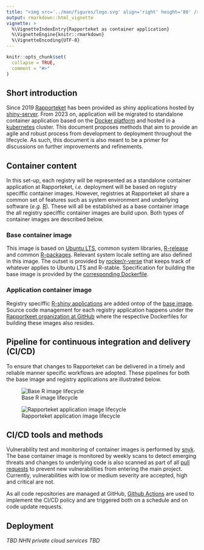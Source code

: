 ```yaml
---
title: "<img src='../man/figures/logo.svg' align='right' height='80' /> Rapporteket as container application"
output: rmarkdown::html_vignette
vignette: >
  %\VignetteIndexEntry{Rapporteket as container application}
  %\VignetteEngine{knitr::rmarkdown}
  %\VignetteEncoding{UTF-8}
---
```


```r
knitr::opts_chunk$set(
  collapse = TRUE,
  comment = "#>"
)
```

## Short introduction
Since 2019 [Rapporteket](https://rapporteket.github.io/rapporteket/) has been provided as shiny applications hosted by [shiny-server](https://www.rstudio.com/products/shiny/shiny-server/). From 2023 on, application will be migrated to standalone container application based on the [Docker platform](https://www.docker.com/) and hosted in a [kubernetes](https://kubernetes.io/) cluster. This document proposes methods that aim to provide an agile and robust process from development to deployment throughout the lifecycle. As such, this document is also meant to be a primer for discussions on further improvements and refinements.

## Container content
In this set-up, each registry will be represented as a standalone container application at Rapporteket, _i.e._ deployment will be based on registry speciffic container images. However, registries at Rapporteket all share a common set of features such as system environment and underlying software (_e.g._ [R](https://cran.r-project.org/)). These will all be established as a base container image the all registry speciffic container images are build upon. Both types of container images are described below. 

### Base container image
This image is based on [Ubuntu LTS](https://releases.ubuntu.com/), common system libraries, [R-release](https://cran.r-project.org/sources.html) and common [R-packages](https://en.wikipedia.org/wiki/R_package). Relevant system locale setting are also defined in this image. The outset is provided by [rocker/r-verse](https://github.com/rocker-org/rocker-versioned2/blob/master/README.md) that keeps track of whatever applies to Ubuntu LTS and R-stable. Specification for building the base image is provided by the [corresponding Dockerfile](https://github.com/Rapporteket/base-r/blob/main/Dockerfile).

### Application container image
Registry speciffic [R-shiny applications](https://shiny.rstudio.com/) are added ontop of the [base image](https://github.com/Rapporteket/base-r). Source code management for each registry application happens under the [Rapportkeet organization at GitHub](https://github.com/Rapporteket/) where the respective Dockerfiles for building these images also resides.

## Pipeline for continuous integration and delivery (CI/CD)
To ensure that changes to Rapporteket can be delivered in a timely and reliable manner specific workflows are adopted. These pipelines for both the base image and registry applications are illustrated below.

![Base R image lifecycle](../inst/base_image.png)

![Rapporteket application image lifecycle](../inst/app_image.png)

## CI/CD tools and methods
Vulnerability test and monitoring of container images is performed by [snyk](https://snyk.io/). The base container image is monitored by weekly scans to detect emerging threats and changes to underlying code is also scanned as part of all [pull requests](https://www.pagerduty.com/resources/learn/what-is-a-pull-request/) to prevent new vulnerabilities from entering the main project. Currently, vulnerabilities with low or medium severity are accepted, high and critical are not.

As all code repositories are managed at GitHub, [Github Actions](https://docs.github.com/en/actions) are used to implement the CI/CD policy and are triggered both on a schedule and on code update requests.

## Deployment
_TBD NHN private cloud services TBD_

